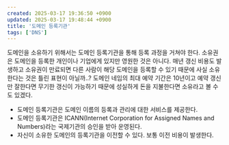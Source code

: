 ```yaml
---
created: 2025-03-17 19:36:50 +0900
updated: 2025-03-17 19:48:44 +0900
title: '도메인 등록기관'
tags: ['DNS']
---
```


도메인을 소유하기 위해서는 도메인 등록기관을 통해 등록 과정을 거쳐야 한다. 소유권은 도메인을 등록한 개인이나 기업에게 있지만 영원한 것은 아니다. 매년 갱신 비용도 발생하고 소유권이 만료되면 다른 사람이 해당 도메인을 등록할 수 있기 때문에 사실 소유한다는 것은 틀린 표현이 아닐까..? 도메인 네임의 최대 예약 기간은 10년이고 예약 갱신만 잘한다면 무기한 갱신이 가능하기 때문에 성실하게 돈을 지불한다면 소유라고 볼 수도 있겠다.

- 도메인 등록기관은 도메인 이름의 등록과 관리에 대한 서비스를 제공한다.
- 도메인 등록기관은 ICANN(Internet Corporation for Assigned Names and Numbers)라는 국제기관의 승인을 받아 운영된다.
- 자신이 소유한 도메인의 등록기관을 이전할 수 있다. 보통 이전 비용이 발생한다.
